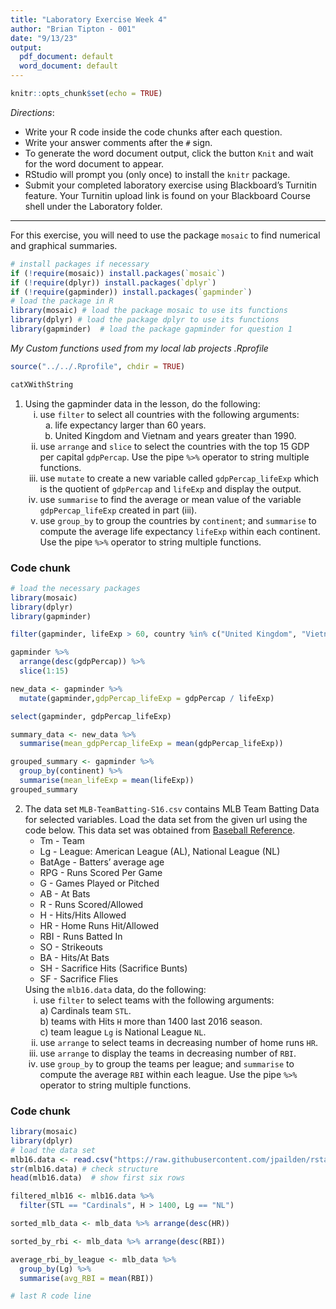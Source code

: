 ```yaml
---
title: "Laboratory Exercise Week 4"
author: "Brian Tipton - 001"
date: "9/13/23"
output:
  pdf_document: default
  word_document: default
---
```


```r
knitr::opts_chunk$set(echo = TRUE)
```

*Directions*: 

* Write your R code inside the code chunks after each question.
* Write your answer comments after the `#` sign.
* To generate the word document output, click the button `Knit` and wait for the word document to appear.
* RStudio will prompt you (only once) to install the `knitr` package.
* Submit your completed laboratory exercise using Blackboard's Turnitin feature. Your Turnitin upload link is found on your Blackboard Course shell under the Laboratory folder.

***

For this exercise, you will need to use the package `mosaic` to find numerical and graphical summaries.

```r
# install packages if necessary
if (!require(mosaic)) install.packages(`mosaic`)
if (!require(dplyr)) install.packages(`dplyr`)
if (!require(gapminder)) install.packages(`gapminder`)
# load the package in R
library(mosaic) # load the package mosaic to use its functions
library(dplyr) # load the package dplyr to use its functions
library(gapminder)  # load the package gapminder for question 1
```
*My Custom functions used from my local lab projects .Rprofile*

```r
source("../../.Rprofile", chdir = TRUE)
```

```r
catXWithString
```

1. Using the gapminder data in the lesson, do the following:  
      i) use `filter` to select all countries with the following arguments:  
          a) life expectancy larger than 60 years.   
          b) United Kingdom and Vietnam and years greater than 1990.  
      ii) use `arrange` and `slice` to select the countries with the top 15 GDP per capital `gdpPercap`. Use the pipe `%>%` operator to string multiple functions.
      iii) use `mutate` to create a new variable called `gdpPercap_lifeExp` which is the quotient of `gdpPercap` and `lifeExp` and display the output.  
      iv) use `summarise` to find the average or mean value of the variable `gdpPercap_lifeExp` created in part (iii).     
      v) use `group_by` to group the countries by `continent`; and `summarise` to compute the average life expectancy `lifeExp` within each continent. Use the pipe `%>%` operator to string multiple functions.
      
      

### Code chunk
```r
# load the necessary packages
library(mosaic)
library(dplyr)
library(gapminder)

filter(gapminder, lifeExp > 60, country %in% c("United Kingdom", "Vietnam"), year > 1990)

gapminder %>%
  arrange(desc(gdpPercap)) %>%
  slice(1:15)

new_data <- gapminder %>%
  mutate(gapminder,gdpPercap_lifeExp = gdpPercap / lifeExp)

select(gapminder, gdpPercap_lifeExp)

summary_data <- new_data %>%
  summarise(mean_gdpPercap_lifeExp = mean(gdpPercap_lifeExp))

grouped_summary <- gapminder %>%
  group_by(continent) %>%
  summarise(mean_lifeExp = mean(lifeExp))
grouped_summary
```


2. The data set `MLB-TeamBatting-S16.csv` contains MLB Team Batting Data for selected variables. Load the data set from the given url using the code below. This data set was obtained from [Baseball Reference](https://www.baseball-reference.com/leagues/MLB/2016-standard-batting.shtml).
    * Tm - Team   
    * Lg - League: American League (AL), National League (NL)  
    * BatAge - Batters’ average age  
    * RPG - Runs Scored Per Game  
    * G - Games Played or Pitched  
    * AB - At Bats  
    * R - Runs Scored/Allowed  
    * H - Hits/Hits Allowed  
    * HR - Home Runs Hit/Allowed  
    * RBI - Runs Batted In  
    * SO - Strikeouts  
    * BA - Hits/At Bats  
    * SH - Sacrifice Hits (Sacrifice Bunts)  
    * SF - Sacrifice Flies  

    Using the `mlb16.data` data, do the following:      
      i) use `filter` to select teams with the following arguments:        
                 a) Cardinals team `STL`.    
                  b) teams with Hits `H` more than 1400 last 2016 season.   
                  c) team league `Lg` is National League `NL`.   
      ii) use `arrange` to select teams in decreasing number of home runs `HR`.      
      iii) use `arrange` to display the teams in decreasing number of `RBI`.       
      iv) use `group_by` to group the teams per league; and `summarise` to compute the average `RBI` within each league. Use the pipe `%>%` operator to string multiple functions.   
      


### Code chunk
```r
library(mosaic)
library(dplyr)
# load the data set
mlb16.data <- read.csv("https://raw.githubusercontent.com/jpailden/rstatlab/master/data/MLB-TeamBatting-S16.csv")
str(mlb16.data) # check structure
head(mlb16.data)  # show first six rows

filtered_mlb16 <- mlb16.data %>%
  filter(STL == "Cardinals", H > 1400, Lg == "NL")

sorted_mlb_data <- mlb_data %>% arrange(desc(HR))

sorted_by_rbi <- mlb_data %>% arrange(desc(RBI))

average_rbi_by_league <- mlb_data %>%
  group_by(Lg) %>%
  summarise(avg_RBI = mean(RBI))

# last R code line
```



